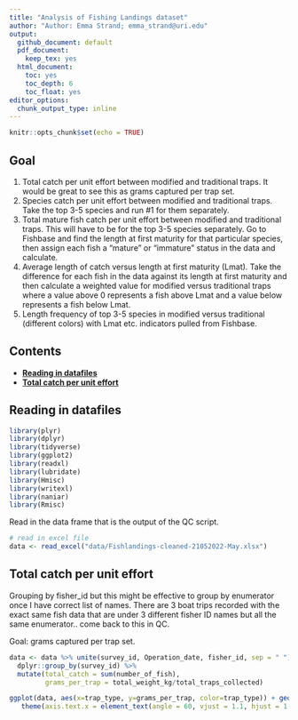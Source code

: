 ```yaml
---
title: "Analysis of Fishing Landings dataset"
author: "Author: Emma Strand; emma_strand@uri.edu"
output:
  github_document: default
  pdf_document:
    keep_tex: yes
  html_document:
    toc: yes
    toc_depth: 6
    toc_float: yes
editor_options: 
  chunk_output_type: inline
---
```


```r
knitr::opts_chunk$set(echo = TRUE)
```

## Goal 

1. Total catch per unit effort between modified and traditional traps. It would be great to see this as grams captured per trap set.   
2. Species catch per unit effort between modified and traditional traps. Take the top 3-5 species and run #1 for them separately.    
3. Total mature fish catch per unit effort between modified and traditional traps. This will have to be for the top 3-5 species separately. Go to Fishbase and find the length at first maturity for that particular species, then assign each fish a "mature" or "immature" status in the data and calculate.    
4. Average length of catch versus length at first maturity (Lmat). Take the difference for each fish in the data against its length at first maturity and then calculate a weighted value for modified versus traditional traps where a value above 0 represents a fish above Lmat and a value below represents a fish below Lmat.   
5. Length frequency of top 3-5 species in modified versus traditional (different colors) with Lmat etc. indicators pulled from Fishbase.

## Contents 

- [**Reading in datafiles**](#data)  
- [**Total catch per unit effort**](#catch_effort)  

## <a name="data"></a> **Reading in datafiles**

```r
library(plyr)
library(dplyr)
library(tidyverse)
library(ggplot2)
library(readxl)
library(lubridate)
library(Hmisc)
library(writexl)
library(naniar)
library(Rmisc)
```

Read in the data frame that is the output of the QC script. 

```r
# read in excel file
data <- read_excel("data/Fishlandings-cleaned-21052022-May.xlsx") 
```

## <a name="catch_effort"></a> **Total catch per unit effort**

Grouping by fisher_id but this might be effective to group by enumerator once I have correct list of names. There are 3 boat trips recorded with the exact same fish data that are under 3 different fisher ID names but all the same enumerator.. come back to this in QC.

Goal: grams captured per trap set.

```r
data <- data %>% unite(survey_id, Operation_date, fisher_id, sep = " ") %>%
  dplyr::group_by(survey_id) %>% 
  mutate(total_catch = sum(number_of_fish),
         grams_per_trap = total_weight_kg/total_traps_collected)

ggplot(data, aes(x=trap_type, y=grams_per_trap, color=trap_type)) + geom_boxplot() + theme_bw() + 
   theme(axis.text.x = element_text(angle = 60, vjust = 1.1, hjust = 1.3)) #Set the text angle
```



